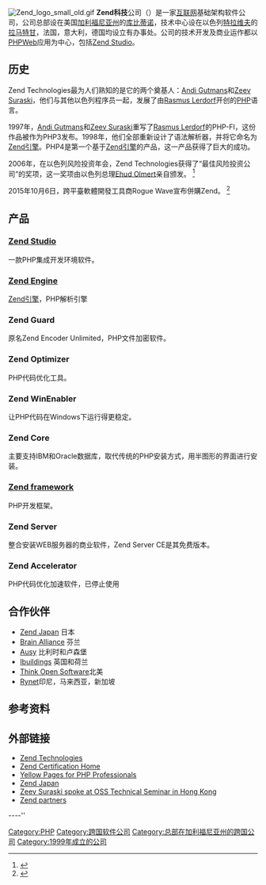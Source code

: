 {{NoteTA
|1=zh-cn:库比蒂诺;zh-hk:庫比蒂諾;zh-tw:庫帕提諾;
}}
{{Infobox company
| name             = Zend科技
| name_en          = Zend Technologies Ltd.
| logo             = Zend Technologies Logo.svg
| caption          = 
| type             = [[子公司|子公司]]
| traded_as        = 
| fate             = 
| predecessor      = 
| successor        = 
| foundation       = {{start date|1999}}
| founder          = {{le|安迪·古特曼斯|Andi Gutmans}}<br>{{le|澤弗·蘇拉斯凱|Zeev Suraski}}
| defunct          = <!-- {{End date|YYYY|MM|DD}} -->
| location_city    = {{USA}}[[加州|加州]][[庫帕提諾_(加利福尼亞州)|庫帕提諾]]
| location_country = 
| location         =  
| locations        = 
| area_served      = 
| key_people       = Stu Schmidt（[[總裁|總裁]]）<br />Brian Pierce（[[首席執行長|首席執行長]]）<br /> {{le|澤弗·蘇拉斯凱|Zeev Suraski}}（[[首席技術長|首席技術長]]）<br />Curt DiSibio（[[首席財務官|首席財務官]]）
| industry         = [[軟體|軟體業]]
| products         = {{le|Zend Server|Zend Server}} <br />[[Zend_Studio|Zend Studio]]<br /> [[Zend_Framework|Zend Framework]]<br /> [[Zend_Engine|Zend Engine]] 
| services         = [[PHP|PHP]]諮詢<br />PHP培訓 
| revenue          = 
| operating_income = 
| net_income       = 
| assets           = 
| equity           = 
| owner            = 
| num_employees    = 
| parent           = {{le|Rogue Wave Software|Rogue Wave Software}}
| divisions        = 
| subsid           = 
| homepage         = {{URL|http://www.zend.com/}}
| footnotes        = 
| intl             = 
}}

[[File:Zend_logo_small_old.gif|frame]]
'''Zend科技'''公司（{{lang-en|Zend Technologies Ltd.}}）是一家[[互联网|互联网]]基础架构软件公司，公司总部设在美国[[加利福尼亚州|加利福尼亚州]]的[[库比蒂诺|库比蒂诺]]，技术中心设在以色列[[特拉维夫|特拉维夫]]的[[拉马特甘|拉马特甘]]，法国，意大利，德国均设立有办事处。公司的技术开发及商业运作都以[[PHP|PHP]]Web应用为中心，包括[[Zend_Studio|Zend Studio]]。

== 历史 ==
Zend Technologies最为人们熟知的是它的两个奠基人：[[Andi_Gutmans|Andi Gutmans]]和[[Zeev_Suraski|Zeev Suraski]]，他们与其他以色列程序员一起，发展了由[[Rasmus_Lerdorf|Rasmus Lerdorf]]开创的[[PHP|PHP]]语言。

1997年，[[Andi_Gutmans|Andi Gutmans]]和[[Zeev_Suraski|Zeev Suraski]]重写了[[Rasmus_Lerdorf|Rasmus Lerdorf]]的PHP-FI，这份作品被作为PHP3发布。1998年，他们全部重新设计了语法解析器，并将它命名为[[Zend引擎|Zend引擎]]。PHP4是第一个基于[[Zend引擎|Zend引擎]]的产品，这一产品获得了巨大的成功。

2006年，在以色列风险投资年会，Zend Technologies获得了“最佳风险投资公司”的奖项，这一奖项由以色列总理[[Ehud_Olmert|Ehud Olmert]]亲自颁发。 
<ref name="zend-award-best-israeli-startup-company">{{cite web
 |year       = 2006
 |title      = 以色列总理Ehud Olmert颁奖给Zend科技公司
 |url        = http://www.phpchina.com/html/64/n-64.html
 |accessdate = 2006-06-25
}}{{dead link|date=2017年11月 |bot=InternetArchiveBot |fix-attempted=yes }}</ref>

2015年10月6日，跨平臺軟體開發工具商Rogue Wave宣布併購Zend。
<ref>{{cite web|title=Rogue Wave Software acquires enterprise PHP leader Zend|url=http://www.zend.com/en/resources/news-and-events/newsroom/press/3683_rogue-wave-software-acquires-enterprise-php-leader-zend-acquisition-broadens-enterprise-strength-across-top-five-development-languages|website=zend.com|accessdate=2015-10-06|archive-date=2019-05-25|archive-url=https://web.archive.org/web/20190525165452/http://www.zend.com/en/resources/news-and-events/newsroom/press/3683_rogue-wave-software-acquires-enterprise-php-leader-zend-acquisition-broadens-enterprise-strength-across-top-five-development-languages|dead-url=no}}</ref>

== 产品 ==
=== [[Zend_Studio|Zend Studio]] ===
一款PHP集成开发环境软件。

=== [[Zend_Engine|Zend Engine]] ===
[[Zend引擎|Zend引擎]]，PHP解析引擎

=== Zend Guard ===
原名Zend Encoder Unlimited，PHP文件加密软件。

=== Zend Optimizer ===
PHP代码优化工具。

=== Zend WinEnabler ===
让PHP代码在Windows下运行得更稳定。

=== Zend Core ===
主要支持IBM和Oracle数据库，取代传统的PHP安装方式，用半图形的界面进行安装。

=== [[Zend_framework|Zend framework]] ===
PHP开发框架。

=== Zend Server ===
整合安装WEB服务器的商业软件，Zend Server CE是其免费版本。

=== Zend Accelerator ===
PHP代码优化加速软件，已停止使用

== 合作伙伴 ==
* [http://www.zend.co.jp Zend Japan] {{Wayback|url=http://www.zend.co.jp/ |date=20200221225827 }}日本
* [http://www.brainalliance.com Brain Alliance] {{Wayback|url=http://www.brainalliance.com/ |date=20190719111701 }}芬兰
* [http://www.ausy.lu Ausy] {{Wayback|url=http://www.ausy.lu/ |date=20220123142422 }}比利时和卢森堡
* [http://www.ibuildings.com Ibuildings] {{Wayback|url=http://www.ibuildings.com/ |date=20220318055602 }}英国和荷兰
* [https://web.archive.org/web/20140113194742/http://thinkopensoftware.com/ Think Open Software]北美
* [https://web.archive.org/web/20120702054625/http://www.rynet.co.id/ Rynet]印尼，马来西亚，新加坡

== 参考资料 ==
{{reflist}}

== 外部链接 ==
* [http://www.zend.com Zend Technologies] {{Wayback|url=http://www.zend.com/ |date=20071106130038 }}
* [http://www.zend.com/certification/ Zend Certification Home]{{dead link|date=2017年11月 |bot=InternetArchiveBot |fix-attempted=yes }}
* [https://web.archive.org/web/20091001032935/http://www.zend.com/store/education/certification/yellow-pages.php Yellow Pages for PHP Professionals]
* [http://www.zend.co.jp/ Zend Japan] {{Wayback|url=http://www.zend.co.jp/ |date=20200221225827 }}
* [https://web.archive.org/web/20061125050751/http://www.swpearl.com/eng/scripts/events/viewnews.php?id=1449706232 Zeev Suraski spoke at OSS Technical Seminar in Hong Kong]
* [https://web.archive.org/web/20080913054156/http://www.zend.com/en/partners/reseller-partners Zend partners]

----''</sup>

[[Category:PHP|Category:PHP]]
[[Category:跨国软件公司|Category:跨国软件公司]]
[[Category:总部在加利福尼亚州的跨国公司|Category:总部在加利福尼亚州的跨国公司]]
[[Category:1999年成立的公司|Category:1999年成立的公司]]